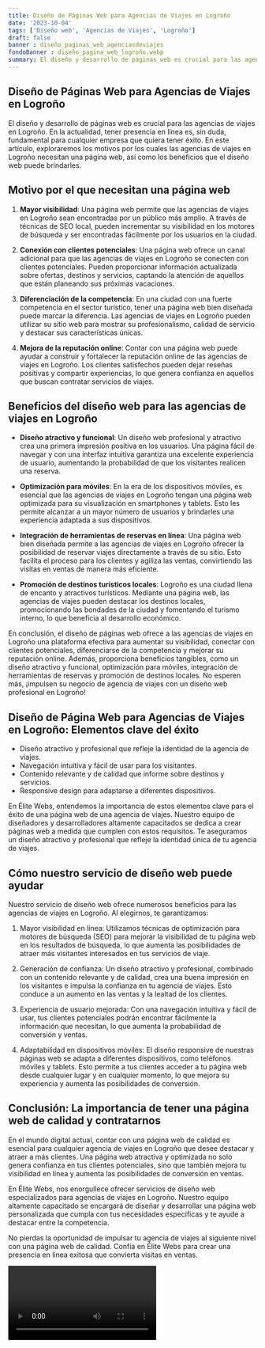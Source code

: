 ```yaml
---
title: Diseño de Páginas Web para Agencias de Viajes en Logroño
date: '2023-10-04'
tags: ['Diseño web', 'Agencias de Viajes', 'Logroño']
draft: false
banner : diseño_paginas_web_agenciasdeviajes
fondoBanner : diseño_pagina_web_logroño.webp
summary: El diseño y desarrollo de páginas web es crucial para las agencias de viajes en Logroño. En la actualidad, tener presencia en línea es, sin duda, fundamental para cualquier empresa que quiera tener éxito. En este artículo, exploraremos los motivos por los cuales las agencias de viajes en Logroño necesitan una página web, así como los beneficios que el diseño web puede brindarles.
---
```


## Diseño de Páginas Web para Agencias de Viajes en Logroño

El diseño y desarrollo de páginas web es crucial para las agencias de viajes en Logroño. En la actualidad, tener presencia en línea es, sin duda, fundamental para cualquier empresa que quiera tener éxito. En este artículo, exploraremos los motivos por los cuales las agencias de viajes en Logroño necesitan una página web, así como los beneficios que el diseño web puede brindarles.

## Motivo por el que necesitan una página web

1. **Mayor visibilidad**: Una página web permite que las agencias de viajes en Logroño sean encontradas por un público más amplio. A través de técnicas de SEO local, pueden incrementar su visibilidad en los motores de búsqueda y ser encontradas fácilmente por los usuarios en la ciudad.

2. **Conexión con clientes potenciales**: Una página web ofrece un canal adicional para que las agencias de viajes en Logroño se conecten con clientes potenciales. Pueden proporcionar información actualizada sobre ofertas, destinos y servicios, captando la atención de aquellos que están planeando sus próximas vacaciones.

3. **Diferenciación de la competencia**: En una ciudad con una fuerte competencia en el sector turístico, tener una página web bien diseñada puede marcar la diferencia. Las agencias de viajes en Logroño pueden utilizar su sitio web para mostrar su profesionalismo, calidad de servicio y destacar sus características únicas.

4. **Mejora de la reputación online**: Contar con una página web puede ayudar a construir y fortalecer la reputación online de las agencias de viajes en Logroño. Los clientes satisfechos pueden dejar reseñas positivas y compartir experiencias, lo que genera confianza en aquellos que buscan contratar servicios de viajes.

## Beneficios del diseño web para las agencias de viajes en Logroño

- **Diseño atractivo y funcional**: Un diseño web profesional y atractivo crea una primera impresión positiva en los usuarios. Una página fácil de navegar y con una interfaz intuitiva garantiza una excelente experiencia de usuario, aumentando la probabilidad de que los visitantes realicen una reserva.

- **Optimización para móviles**: En la era de los dispositivos móviles, es esencial que las agencias de viajes en Logroño tengan una página web optimizada para su visualización en smartphones y tablets. Esto les permite alcanzar a un mayor número de usuarios y brindarles una experiencia adaptada a sus dispositivos.

- **Integración de herramientas de reservas en línea**: Una página web bien diseñada permite a las agencias de viajes en Logroño ofrecer la posibilidad de reservar viajes directamente a través de su sitio. Esto facilita el proceso para los clientes y agiliza las ventas, convirtiendo las visitas en ventas de manera más eficiente.

- **Promoción de destinos turísticos locales**: Logroño es una ciudad llena de encanto y atractivos turísticos. Mediante una página web, las agencias de viajes pueden destacar los destinos locales, promocionando las bondades de la ciudad y fomentando el turismo interno, lo que beneficia al desarrollo económico.

En conclusión, el diseño de páginas web ofrece a las agencias de viajes en Logroño una plataforma efectiva para aumentar su visibilidad, conectar con clientes potenciales, diferenciarse de la competencia y mejorar su reputación online. Además, proporciona beneficios tangibles, como un diseño atractivo y funcional, optimización para móviles, integración de herramientas de reservas y promoción de destinos locales. No esperen más, ¡impulsen su negocio de agencia de viajes con un diseño web profesional en Logroño!

<GifSeo />

<Cta />

## Diseño de Página Web para Agencias de Viajes en Logroño: Elementos clave del éxito

- Diseño atractivo y profesional que refleje la identidad de la agencia de viajes.
- Navegación intuitiva y fácil de usar para los visitantes.
- Contenido relevante y de calidad que informe sobre destinos y servicios.
- Responsive design para adaptarse a diferentes dispositivos.

En Élite Webs, entendemos la importancia de estos elementos clave para el éxito de una página web de una agencia de viajes. Nuestro equipo de diseñadores y desarrolladores altamente capacitados se dedica a crear páginas web a medida que cumplen con estos requisitos. Te aseguramos un diseño atractivo y profesional que refleje la identidad única de tu agencia de viajes.

## Cómo nuestro servicio de diseño web puede ayudar

Nuestro servicio de diseño web ofrece numerosos beneficios para las agencias de viajes en Logroño. Al elegirnos, te garantizamos:

1. Mayor visibilidad en línea: Utilizamos técnicas de optimización para motores de búsqueda (SEO) para mejorar la visibilidad de tu página web en los resultados de búsqueda, lo que aumenta las posibilidades de atraer más visitantes interesados en tus servicios de viaje.

2. Generación de confianza: Un diseño atractivo y profesional, combinado con un contenido relevante y de calidad, crea una buena impresión en los visitantes e impulsa la confianza en tu agencia de viajes. Esto conduce a un aumento en las ventas y la lealtad de los clientes.

3. Experiencia de usuario mejorada: Con una navegación intuitiva y fácil de usar, tus clientes potenciales podrán encontrar fácilmente la información que necesitan, lo que aumenta la probabilidad de conversión y ventas.

4. Adaptabilidad en dispositivos móviles: El diseño responsive de nuestras páginas web se adapta a diferentes dispositivos, como teléfonos móviles y tablets. Esto permite a tus clientes acceder a tu página web desde cualquier lugar y en cualquier momento, lo que mejora su experiencia y aumenta las posibilidades de conversión.

## Conclusión: La importancia de tener una página web de calidad y contratarnos

En el mundo digital actual, contar con una página web de calidad es esencial para cualquier agencia de viajes en Logroño que desee destacar y atraer a más clientes. Una página web atractiva y optimizada no solo genera confianza en tus clientes potenciales, sino que también mejora tu visibilidad en línea y aumenta las posibilidades de conversión en ventas.

En Élite Webs, nos enorgullece ofrecer servicios de diseño web especializados para agencias de viajes en Logroño. Nuestro equipo altamente capacitado se encargará de diseñar y desarrollar una página web personalizada que cumpla con tus necesidades específicas y te ayude a destacar entre la competencia.

No pierdas la oportunidad de impulsar tu agencia de viajes al siguiente nivel con una página web de calidad. Confía en Élite Webs para crear una presencia en línea exitosa que convierta visitas en ventas.

<Video />

<CtaBot job='Agencias de Viajes' city='Logroño'/>

<Gmaps query='Logroño+españa+maps' />